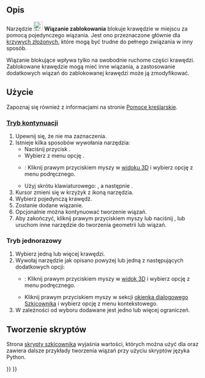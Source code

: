 <languages/>

{{Docnav/pl
|[[Sketcher_ConstrainSymmetric/pl|Wiązanie symetrii]]
|[[Sketcher_ConstrainSnellsLaw/pl|Wiązanie prawo Snell'a]]
|[[Sketcher_Workbench/pl|środowisko pracy Szkicownik]]
|IconL=Constraint_Symmetric.svg
|IconR=Sketcher_ConstrainSnellsLaw.svg‎
|IconC=Workbench_Sketcher.svg
}}

{{GuiCommand/pl
|Name=Sketcher ConstrainBlock
|Name/pl=Szkicownik: Wiązanie zablokowania
|MenuLocation=Szkic → Wiązania szkicownika → Wiązanie zablokowania
|Workbenches=[[Sketcher_Workbench/pl|Szkicownik]]
|Shortcut={{KEY|K}} {{KEY|B}}
|Version=0.17
|SeeAlso=[[Sketcher_ConstrainLock/pl|Wiązanie blokady odległości]]
}}

<span id="Description"></span>
==Opis==

Narzędzie [[Image:Sketcher_ConstrainBlock.svg|24px]] '''Wiązanie zablokowania''' blokuje krawędzie w miejscu za pomocą pojedynczego wiązania. Jest ono przeznaczone głównie dla [[Sketcher_CreateBSpline/p|krzywych złożonych]], które mogą być trudne do pełnego związania w inny sposób.

Wiązanie blokujące wpływa tylko na swobodnie ruchome części krawędzi. Zablokowane krawędzie mogą mieć inne wiązania, a zastosowanie dodatkowych wiązań do zablokowanej krawędzi może ją zmodyfikować.

<span id="Usage"></span>
==Użycie==

Zapoznaj się również z informacjami na stronie [[Sketcher_Workbench/pl#Pomoce_kreślarskie|Pomoce kreślarskie]].

<span id="Continue_mode"></span>
===[[Sketcher_Workbench/pl#Tryby_kontynuacji|Tryb kontynuacji]]===

# Upewnij się, że nie ma zaznaczenia.
# Istnieje kilka sposobów wywołania narzędzia:
#* Naciśnij przycisk {{Button|[[Image:Sketcher_ConstrainBlock.svg|16px]] '''Wiązanie zablokowania'''}}.
#* Wybierz z menu opcję {{MenuCommand|Szkic → Wiązania szkicownika → [[Image:Sketcher_ConstrainBlock.svg|16px]] Wiązanie zablokowania}}.
#* {{Version/pl|1.0}}: Kliknij prawym przyciskiem myszy w [[3D_view/pl|widoku 3D]] i wybierz opcję {{MenuCommand|Wiązanie → [[Image:Sketcher_ConstrainBlock.svg|16px]] Wiązanie zablokowania}} z menu podręcznego.
#* Użyj skrótu klawiaturowego: {{KEY|K}}, a następnie {{KEY|B}}.
# Kursor zmieni się w krzyżyk z ikoną narzędzia.
# Wybierz pojedynczą krawędź.
# Zostanie dodane wiązanie.
# Opcjonalnie można kontynuować tworzenie wiązań.
# Aby zakończyć, kliknij prawym przyciskiem myszy lub naciśnij {{KEY|Esc}}, lub uruchom inne narzędzie do tworzenia geometrii lub wiązań.

<span id="Run-once_mode"></span>
===Tryb jednorazowy===

# Wybierz jedną lub więcej krawędzi.
# Wywołaj narzędzie jak opisano powyżej lub jedną z następujących dodatkowych opcji:
#* {{Version/pl|1.0}}: Kliknij prawym przyciskiem myszy w [[3D_View/pl|widok 3D]] i wybierz opcję {{MenuCommand|[[Image:Sketcher_ConstrainBlock.svg|16px]] Wiązanie zablokowania}} z menu podręcznego.
#* Kliknij prawym przyciskiem myszy w sekcji {{MenuCommand|Elementy}} [[Sketcher_Dialog/pl|okienka dialogowego Szkicownika]] i wybierz opcję {{MenuCommand|[[Image:Sketcher_ConstrainBlock.svg|16px]] Wiązanie zablokowania}} z menu kontekstowego.
# W zależności od wyboru dodawane jest jedno lub więcej ograniczeń.

<span id="Scripting"></span>
==Tworzenie skryptów==

{{Code|code=Sketch.addConstraint(Sketcher.Constraint('Block', Edge))}}

Strona [[Sketcher_scripting/pl|skrypty szkicownika]] wyjaśnia wartości, których można użyć dla {{incode|Krawędzi}} oraz zawiera dalsze przykłady tworzenia wiązań przy użyciu skryptów języka Python.


{{Docnav/pl
|[[Sketcher_ConstrainSymmetric/pl|Wiązanie symetrii]]
|[[Sketcher_ConstrainSnellsLaw/pl|Wiązanie prawo Snell'a]]
|[[Sketcher_Workbench/pl|środowisko pracy Szkicownik]]
|IconL=Constraint_Symmetric.svg
|IconR=Sketcher_ConstrainSnellsLaw.svg‎
|IconC=Workbench_Sketcher.svg
}}

{{Sketcher_Tools_navi{{#translation:}}}}
{{Userdocnavi{{#translation:}}}}